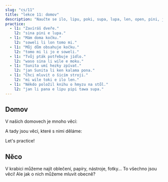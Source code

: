---
slug: "cs/11"
title: "lekce 11: domov"
description: "Naučte se ilo, lipu, poki, supa, lupa, len, open, pini, jo, ijo!"
practice:
  - l1: "Zavíráš dveře."
    l2: "sina pini e lupa."
  - l1: "Mám doma kočku."
    l2: "soweli li lon tomo mi."
  - l1: "Můj dům obsahuje kočku."
    l2: "tomo mi li jo e soweli."
  - l1: "Tvůj pták potřebuje jídlo."
    l2: "waso sina li wile e moku."
  - l1: "Sunita umí hezky zpívat."
    l2: "jan Sunita li ken kalama pona."
  - l1: "Chci mluvit o šicím stroji."
    l2: "mi wile toki e ilo len."
  - l1: "Někdo položil knihu o hmyzu na stůl."
    l2: "jan li pana e lipu pipi tawa supa."
---


## Domov

V našich domovech je mnoho věcí:

<List>
  <Word sl="ilo" m="nástroj, jako kladivo, vidlička, telefon, aplikace" />
  <Word sl="lipu" m="plochá věc pro 󱥡 sona, jako papír, karta, kniha, webová stránka" />
  <Word sl="poki" m="nádoba, jako krabice, šuplík, láhev" />
  <Word sl="supa" m="vodorovná plocha, jako police, stůl, pohovka" />
  <Word sl="lupa" m="otvor, jako dveře, okno, díra" />
  <Word sl="len" m="pokrývka, jako oblečení, boty, deka" />
</List>

A tady jsou věci, které s nimi děláme:

<List>
  <Word sl="open" m="začít, otevřít, zapnout" />
  <Word sl="pini" m="ukončit, zavřit, vypnout" />
  <Word sl="jo" m="držet, obsahovat, zahrnovat" />
</List>

Let's practice!

<List>
  <Sentence sl="mi open e lupa." m="Otevírám dveře." />
  <Sentence sl="jan li pini e poki moku." m="Člověk zavírá lednici." />
  <Sentence sl="lipu li lon supa lape." m="Kniha je na posteli." />
  <Sentence sl="poki mi li ken jo e len." m="Můj šuplík může obsahovat oblečení." />
  <Sentence sl="ilo mi li wile e wawa." m="Můj telefon potřebuje elektřinu." />
</List>

## Něco

V krabici můžeme najít oblečení, papíry, nástroje, fotky... To všechno jsou věci! Ale jak o nich můžeme mluvit obecně?

<List>
  <Word sl="ijo" m="něco, věc" />
  <Sentence sl="poki li jo e ijo." m="Krabice něco obsahuje." />
  <Sentence sl="jan li sitelen e ijo suwi." m="Někdo kreslí něco roztomilého." />
  <Sentence sl="mi wile toki e ijo kasi." m="Chtěl bych mluvit o věcech souvisejících s rostlinami." />
</List>

<Practice exercises={frontmatter.practice} />
